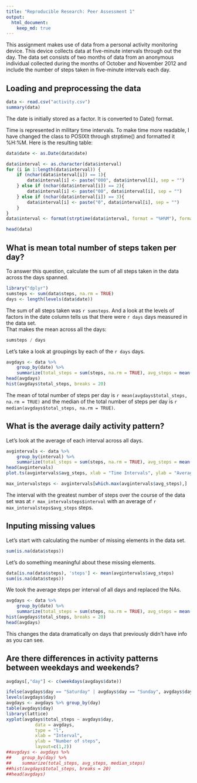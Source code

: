 ```yaml
---
title: "Reproducible Research: Peer Assessment 1"
output: 
  html_document:
    keep_md: true
---
```

This assignment makes use of data from a personal activity monitoring device. This device collects data at five-minute intervals through out the day. The data set consists of two months of data from an anonymous individual collected during the months of October and November 2012 and include the number of steps taken in five-minute intervals each day.

## Loading and preprocessing the data

```r
data <- read.csv("activity.csv")
summary(data)
```
The date is initially stored as a factor. It is converted to Date() format.

Time is represented in military time intervals. To make time more readable, I have changed the class to POSIXlt through strptime() and formatted it %H:%M. Here is the resulting table:
```r
data$date <- as.Date(data$date)

data$interval <- as.character(data$interval)
for (i in 1:length(data$interval)) {
    if (nchar(data$interval[i]) == 1){
        data$interval[i] <- paste("000", data$interval[i], sep = "")
    } else if (nchar(data$interval[i]) == 2){
        data$interval[i] <- paste("00", data$interval[i], sep = "")
    } else if (nchar(data$interval[i]) == 3){
        data$interval[i] <- paste("0", data$interval[i], sep = "")
    }
}
data$interval <- format(strptime(data$interval, format = "%H%M"), format = "%H:%M")

head(data)
```

## What is mean total number of steps taken per day?

To answer this question, calculate the sum of all steps taken in the data across the days spanned.

```r
library("dplyr")
sumsteps <- sum(data$steps, na.rm = TRUE)
days <- length(levels(data$date))
```

The sum of all steps taken was `r sumsteps`. And a look at the levels of factors in the date column tells us that there were `r days` days measured in the data set.  
That makes the mean across all the days:  
```r
sumsteps / days
```

Let's take a look at groupings by each of the `r days` days.  

```r
avgdays <- data %>%
    group_by(date) %>%
    summarize(total_steps = sum(steps, na.rm = TRUE), avg_steps = mean(steps, na.rm = TRUE), median_steps = median(steps, na.rm = TRUE))
head(avgdays)
hist(avgdays$total_steps, breaks = 20)
```
  
The mean of total number of steps per day is `r mean(avgdays$total_steps, na.rm = TRUE)` and the median of the total number of steps per day is `r median(avgdays$total_steps, na.rm = TRUE)`.

## What is the average daily activity pattern?

Let's look at the average of each interval across all days.

```r
avgintervals <- data %>%
    group_by(interval) %>%
    summarize(total_steps = sum(steps, na.rm = TRUE), avg_steps = mean(steps, na.rm = TRUE), median_steps = median(steps, na.rm = TRUE))
head(avgintervals)
plot.ts(avgintervals$avg_steps, xlab = "Time Intervals", ylab = "Average Steps per Day")

max_intervalsteps <- avgintervals[which.max(avgintervals$avg_steps),]
```

The interval with the greatest number of steps over the course of the data set was at `r max_intervalsteps$interval` with an average of `r max_intervalsteps$avg_steps` steps.

## Inputing missing values

Let's start with calculating the number of missing elements in the data set.
```r
sum(is.na(data$steps))
```
Let's do something meaningful about these missing elements.

```r
data[is.na(data$steps), 'steps'] <- mean(avgintervals$avg_steps)
sum(is.na(data$steps))
```

We took the average steps per interval of all days and replaced the NAs.

```r
avgdays <- data %>%
    group_by(date) %>%
    summarize(total_steps = sum(steps, na.rm = TRUE), avg_steps = mean(steps, na.rm = TRUE), median_steps = median(steps, na.rm = TRUE))
hist(avgdays$total_steps, breaks = 20)
head(avgdays)
```
This changes the data dramatically on days that previously didn't have info as you can see.

## Are there differences in activity patterns between weekdays and weekends?

```r
avgdays[,"day"] <- c(weekdays(avgdays$date))

ifelse(avgdays$day == "Saturday" | avgdays$day == "Sunday", avgdays$day <- "Weekend", avgdays$day <- "Weekday")
levels(avgdays$day)
avgdays <- avgdays %>% group_by(day)
table(avgdays$day)
library(lattice)
xyplot(avgdays$total_steps ~ avgdays$day, 
           data = avgdays,
           type = "l",
           xlab = "Interval",
           ylab = "Number of steps",
           layout=c(1,2))
##avgdays <- avgdays %>%
##    group_by(day) %>%
##    summarize(total_steps, avg_steps, median_steps)
##hist(avgdays$total_steps, breaks = 20)
##head(avgdays)
```